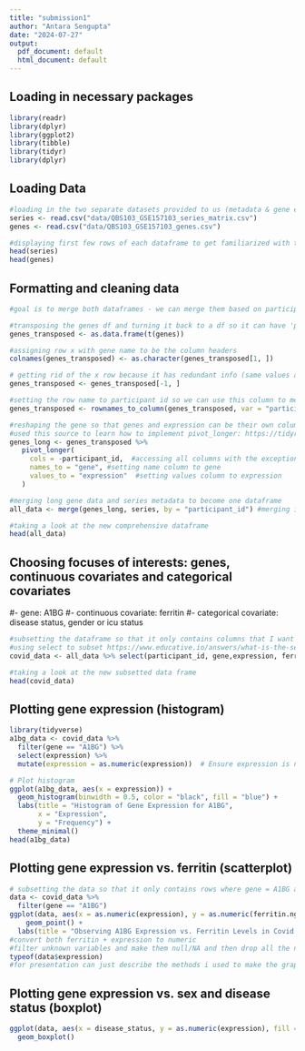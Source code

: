 ```yaml
---
title: "submission1"
author: "Antara Sengupta"
date: "2024-07-27"
output:
  pdf_document: default
  html_document: default
---
```


## Loading in necessary packages
```r
library(readr)
library(dplyr)
library(ggplot2)
library(tibble)
library(tidyr)
library(dplyr)
```

## Loading Data

```r
#loading in the two separate datasets provided to us (metadata & gene exppression data)
series <- read.csv("data/QBS103_GSE157103_series_matrix.csv")
genes <- read.csv("data/QBS103_GSE157103_genes.csv")

#displaying first few rows of each dataframe to get familiarized with the data
head(series)
head(genes)
```
## Formatting and cleaning data

```r
#goal is to merge both dataframes - we can merge them based on participant ID

#transposing the genes df and turning it back to a df so it can have 'participant_id' as rows (the same rows as the metadata)
genes_transposed <- as.data.frame(t(genes))

#assigning row x with gene name to be the column headers
colnames(genes_transposed) <- as.character(genes_transposed[1, ])

# getting rid of the x row because it has redundant info (same values as column names)
genes_transposed <- genes_transposed[-1, ]

#setting the row name to participant id so we can use this column to merge with metadata
genes_transposed <- rownames_to_column(genes_transposed, var = "participant_id")

#reshaping the gene so that genes and expression can be their own columns using pivot_longer
#used this source to learn how to implement pivot_longer: https://tidyr.tidyverse.org/reference/pivot_longer.html
genes_long <- genes_transposed %>%
   pivot_longer(
     cols = -participant_id,  #accessing all columns with the exception of participant_id because it is the only column without gene info
     names_to = "gene", #setting name column to gene
     values_to = "expression"  #setting values column to expression
   )

#merging long gene data and series metadata to become one dataframe
all_data <- merge(genes_long, series, by = "participant_id") #merging it on 'participant_id' column

#taking a look at the new comprehensive dataframe
head(all_data)
```


## Choosing focuses of interests: genes, continuous covariates and categorical covariates
#- gene: A1BG
#- continuous covariate: ferritin
#- categorical covariate: disease status, gender or icu status 
```r
#subsetting the dataframe so that it only contains columns that I want to perform further analysis on 
#using select to subset https://www.educative.io/answers/what-is-the-select-function-in-r
covid_data <- all_data %>% select(participant_id, gene,expression, ferritin.ng.ml., sex, disease_status)

#taking a look at the new subsetted data frame
head(covid_data)
```

## Plotting gene expression (histogram)
```r
library(tidyverse)
a1bg_data <- covid_data %>%
  filter(gene == "A1BG") %>%
  select(expression) %>%
  mutate(expression = as.numeric(expression))  # Ensure expression is numeric

# Plot histogram
ggplot(a1bg_data, aes(x = expression)) +
  geom_histogram(binwidth = 0.5, color = "black", fill = "blue") +
  labs(title = "Histogram of Gene Expression for A1BG",
       x = "Expression",
       y = "Frequency") +
  theme_minimal()
head(a1bg_data)
```

## Plotting gene expression vs. ferritin (scatterplot)

```r
# subsetting the data so that it only contains rows where gene = A1BG and also the sex variable so it gets rid of the unknown rows
data <- covid_data %>%
  filter(gene == "A1BG")
ggplot(data, aes(x = as.numeric(expression), y = as.numeric(ferritin.ng.ml.))) +
    geom_point() + 
  labs(title = "Observing A1BG Expression vs. Ferritin Levels in Covid Patients", x= "A1BG Expression" ,y = "Ferritin (ng/ml)")
#convert both ferritin + expression to numeric
#filter unknown variables and make them null/NA and then drop all the nulls
typeof(data$expression)
#for presentation can just describe the methods i used to make the graph and general interpretation
```

## Plotting gene expression vs. sex and disease status (boxplot)

```r
ggplot(data, aes(x = disease_status, y = as.numeric(expression), fill = sex)) +
  geom_boxplot() 
```